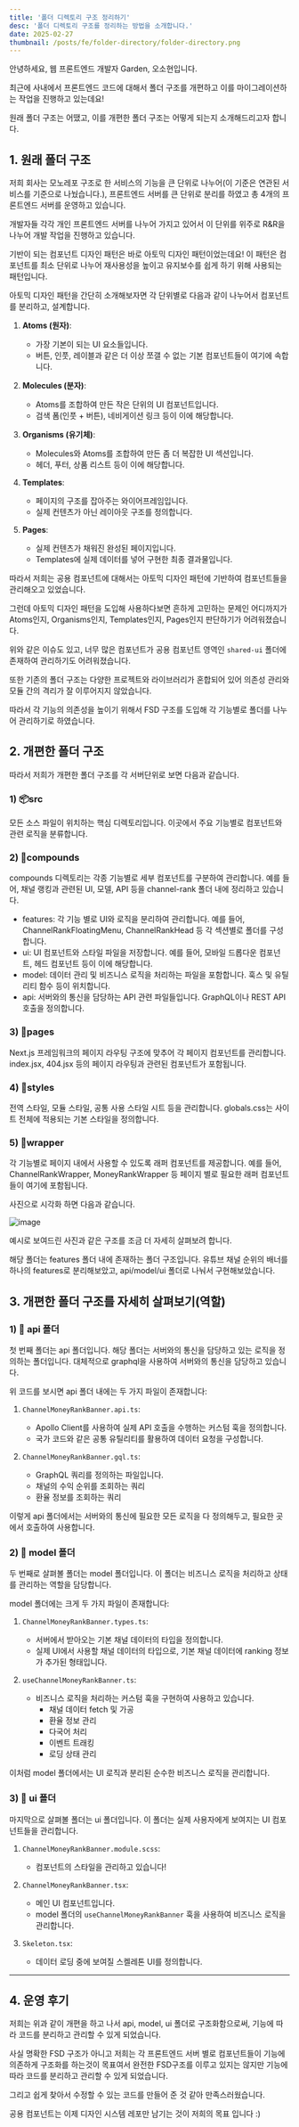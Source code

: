 ```yaml
---
title: '폴더 디렉토리 구조 정리하기'
desc: '폴더 디렉토리 구조를 정리하는 방법을 소개합니다.'
date: 2025-02-27
thumbnail: /posts/fe/folder-directory/folder-directory.png
---
```


안녕하세요, 웹 프론트엔드 개발자 Garden, 오소현입니다.

최근에 사내에서 프론트엔드 코드에 대해서 폴더 구조를 개편하고 이를 마이그레이션하는 작업을 진행하고 있는데요!

원래 폴더 구조는 어땠고, 이를 개편한 폴더 구조는 어떻게 되는지 소개해드리고자 합니다.


## 1. 원래 폴더 구조

저희 회사는 모노레포 구조로 한 서비스의 기능을 큰 단위로 나누어(이 기준은 연관된 서비스를 기준으로 나눴습니다.), 프론트엔드 서버를 큰 단위로 분리를 하였고 총 4개의 프론트엔드 서버를 운영하고 있습니다.

개발자들 각각 개인 프론트엔드 서버를 나누어 가지고 있어서 이 단위를 위주로 R&R을 나누어 개발 작업을 진행하고 있습니다.

기반이 되는 컴포넌트 디자인 패턴은 바로 아토믹 디자인 패턴이었는데요! 이 패턴은 컴포넌트를 최소 단위로 나누어 재사용성을 높이고 유지보수를 쉽게 하기 위해 사용되는 패턴입니다.

아토믹 디자인 패턴을 간단히 소개해보자면 각 단위별로 다음과 같이 나누어서 컴포넌트를 분리하고, 설계합니다.

1. **Atoms (원자)**: 
   - 가장 기본이 되는 UI 요소들입니다.
   - 버튼, 인풋, 레이블과 같은 더 이상 쪼갤 수 없는 기본 컴포넌트들이 여기에 속합니다.

2. **Molecules (분자)**:
   - Atoms를 조합하여 만든 작은 단위의 UI 컴포넌트입니다.
   - 검색 폼(인풋 + 버튼), 네비게이션 링크 등이 이에 해당합니다.

3. **Organisms (유기체)**:
   - Molecules와 Atoms를 조합하여 만든 좀 더 복잡한 UI 섹션입니다.
   - 헤더, 푸터, 상품 리스트 등이 이에 해당합니다.

4. **Templates**:
   - 페이지의 구조를 잡아주는 와이어프레임입니다.
   - 실제 컨텐츠가 아닌 레이아웃 구조를 정의합니다.

5. **Pages**:
   - 실제 컨텐츠가 채워진 완성된 페이지입니다.
   - Templates에 실제 데이터를 넣어 구현한 최종 결과물입니다.


따라서 저희는 공용 컴포넌트에 대해서는 아토믹 디자인 패턴에 기반하여 컴포넌트들을 관리해오고 있었습니다.

그런데 아토믹 디자인 패턴을 도입해 사용하다보면 흔하게 고민하는 문제인 어디까지가 Atoms인지, Organisms인지, Templates인지, Pages인지 판단하기가 어려워졌습니다.

위와 같은 이슈도 있고, 너무 많은 컴포넌트가 공용 컴포넌트 영역인 `shared-ui` 폴더에 존재하여 관리하기도 어려워졌습니다.

또한 기존의 폴더 구조는 다양한 프로젝트와 라이브러리가 혼합되어 있어 의존성 관리와 모듈 간의 격리가 잘 이루어지지 않았습니다.

따라서 각 기능의 의존성을 높이기 위해서 FSD 구조를 도입해 각 기능별로 폴더를 나누어 관리하기로 하였습니다.

## 2. 개편한 폴더 구조

따라서 저희가 개편한 폴더 구조를 각 서버단위로 보면 다음과 같습니다.

### 1) 📦src
모든 소스 파일이 위치하는 핵심 디렉토리입니다. 이곳에서 주요 기능별로 컴포넌트와 관련 로직을 분류합니다.

### 2) 📂compounds

compounds 디렉토리는 각종 기능별로 세부 컴포넌트를 구분하여 관리합니다. 예를 들어, 채널 랭킹과 관련된 UI, 모델, API 등을 channel-rank 폴더 내에 정리하고 있습니다.

- features: 각 기능 별로 UI와 로직을 분리하여 관리합니다. 예를 들어, ChannelRankFloatingMenu, ChannelRankHead 등 각 섹션별로 폴더를 구성합니다.
- ui: UI 컴포넌트와 스타일 파일을 저장합니다. 예를 들어, 모바일 드롭다운 컴포넌트, 헤드 컴포넌트 등이 이에 해당합니다.
- model: 데이터 관리 및 비즈니스 로직을 처리하는 파일을 포함합니다. 훅스 및 유틸리티 함수 등이 위치합니다.
- api: 서버와의 통신을 담당하는 API 관련 파일들입니다. GraphQL이나 REST API 호출을 정의합니다.


### 3) 📂pages
Next.js 프레임워크의 페이지 라우팅 구조에 맞추어 각 페이지 컴포넌트를 관리합니다. index.jsx, 404.jsx 등의 페이지 라우팅과 관련된 컴포넌트가 포함됩니다.

### 4) 📂styles
전역 스타일, 모듈 스타일, 공통 사용 스타일 시트 등을 관리합니다. globals.css는 사이트 전체에 적용되는 기본 스타일을 정의합니다.

### 5) 📂wrapper
각 기능별로 페이지 내에서 사용할 수 있도록 래퍼 컴포넌트를 제공합니다. 예를 들어, ChannelRankWrapper, MoneyRankWrapper 등 페이지 별로 필요한 래퍼 컴포넌트들이 여기에 포함됩니다.

사진으로 시각화 하면 다음과 같습니다.

![image](/posts/fe/folder-directory/vling-example.png)


예시로 보여드린 사진과 같은 구조를 조금 더 자세히 살펴보려 합니다.

해당 폴더는 features 폴더 내에 존재하는 폴더 구조입니다. 유튜브 채널 순위의 배너를 하나의 features로 분리해보았고, api/model/ui 폴더로 나눠서 구현해보았습니다.

## 3. 개편한 폴더 구조를 자세히 살펴보기(역할)

### 1) 📂 api 폴더

첫 번째 폴더는 api 폴더입니다. 해당 폴더는 서버와의 통신을 담당하고 있는 로직을 정의하는 폴더입니다. 대체적으로 graphql을 사용하여 서버와의 통신을 담당하고 있습니다.

위 코드를 보시면 api 폴더 내에는 두 가지 파일이 존재합니다:

1. `ChannelMoneyRankBanner.api.ts`: 
   - Apollo Client를 사용하여 실제 API 호출을 수행하는 커스텀 훅을 정의합니다.
   - 국가 코드와 같은 공통 유틸리티를 활용하여 데이터 요청을 구성합니다.

2. `ChannelMoneyRankBanner.gql.ts`:
   - GraphQL 쿼리를 정의하는 파일입니다.
   - 채널의 수익 순위를 조회하는 쿼리
   -  환율 정보를 조회하는 쿼리

이렇게 api 폴더에서는 서버와의 통신에 필요한 모든 로직을 다 정의해두고, 필요한 곳에서 호출하여 사용합니다.

### 2) 📂 model 폴더

두 번째로 살펴볼 폴더는 model 폴더입니다. 이 폴더는 비즈니스 로직을 처리하고 상태를 관리하는 역할을 담당합니다.

model 폴더에는 크게 두 가지 파일이 존재합니다:

1. `ChannelMoneyRankBanner.types.ts`:
   - 서버에서 받아오는 기본 채널 데이터의 타입을 정의합니다.
   - 실제 UI에서 사용할 채널 데이터의 타입으로, 기본 채널 데이터에 ranking 정보가 추가된 형태입니다.

2. `useChannelMoneyRankBanner.ts`:
   - 비즈니스 로직을 처리하는 커스텀 훅을 구현하여 사용하고 있습니다.
     - 채널 데이터 fetch 및 가공
     - 환율 정보 관리
     - 다국어 처리
     - 이벤트 트래킹
     - 로딩 상태 관리

이처럼 model 폴더에서는 UI 로직과 분리된 순수한 비즈니스 로직을 관리합니다. 

### 3) 📂 ui 폴더

마지막으로 살펴볼 폴더는 ui 폴더입니다. 이 폴더는 실제 사용자에게 보여지는 UI 컴포넌트들을 관리합니다.

1. `ChannelMoneyRankBanner.module.scss`:
   - 컴포넌트의 스타일을 관리하고 있습니다!

2. `ChannelMoneyRankBanner.tsx`:
   - 메인 UI 컴포넌트입니다.
   - model 폴더의 `useChannelMoneyRankBanner` 훅을 사용하여 비즈니스 로직을 관리합니다.

3. `Skeleton.tsx`:
   - 데이터 로딩 중에 보여질 스켈레톤 UI를 정의합니다.


----

## 4. 운영 후기

저희는 위과 같이 개편을 하고 나서 api, model, ui 폴더로 구조화함으로써, 기능에 따라 코드를 분리하고 관리할 수 있게 되었습니다.

사실 명확한 FSD 구조가 아니고 저희는 각 프론트엔드 서버 별로 컴포넌트들이 기능에 의존하게 구조화를 하는것이 목표여서 완전한 FSD구조를 이루고 있지는 않지만 기능에 따라 코드를 분리하고 관리할 수 있게 되었습니다.

그리고 쉽게 찾아서 수정할 수 있는 코드를 만들어 준 것 같아 만족스러웠습니다.

공용 컴포넌트는 이제 디자인 시스템 레포만 남기는 것이 저희의 목표 입니다 :) 

